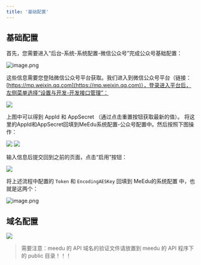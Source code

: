 ```yaml
---
title: '基础配置'
---
```


## 基础配置

首先，您需要进入“后台-系统-系统配置-微信公众号”完成公众号基础配置：

![image.png](https://minio.meedu.vip/meedu-faq/images/b01a0e23da718a08989311b8b2dfb069/NQ2XJVv3Qhbb5f9LmYBH8VjSNABJhzDT.png)

这些信息需要您登陆微信公众号平台获取。我们进入到微信公众号平台（链接：[https://mp.weixin.qq.com](https://mp.weixin.qq.com)），登录进入平台后，左侧菜单选择“设置与开发-开发接口管理”：

<img src="https://minio.meedu.vip/meedu-faq/images/20241202/DPJjCCV5tumDlveW.webp" />

上图中可以得到 AppId 和 AppSecret （通过点击重置按钮获取最新的值）。 将这里的AppId和AppSecret回填到MeEdu系统配置-公众号配置中。然后按照下图操作：

<img src="https://minio.meedu.vip/meedu-faq/images/20241202/UPTaA83gDdX1Dd5f.webp" />

<img src="https://minio.meedu.vip/meedu-faq/images/20241202/8dvfCMtMRuK4dHcD.webp" />

输入信息后提交回到之前的页面，点击“启用”按钮：

<img src="https://minio.meedu.vip/meedu-faq/images/20241202/Xii12zH68fsH04fD.webp" />

将上述流程中配置的 `Token` 和 `EncodingAESKey` 回填到 MeEdu的系统配置 中，也就是这两个：

![image.png](https://minio.meedu.vip/meedu-faq/images/b01a0e23da718a08989311b8b2dfb069/QAvXe0lxdhPOnBhZlb8KqrmLlfhTkW2C.png)

## 域名配置

<img src="https://minio.meedu.vip/meedu-faq/images/20241202/mXkvwOigzRVBnOPm.webp" />

> 需要注意：meedu 的 API 域名的验证文件请放置到 meedu 的 API 程序下的 public 目录！！！